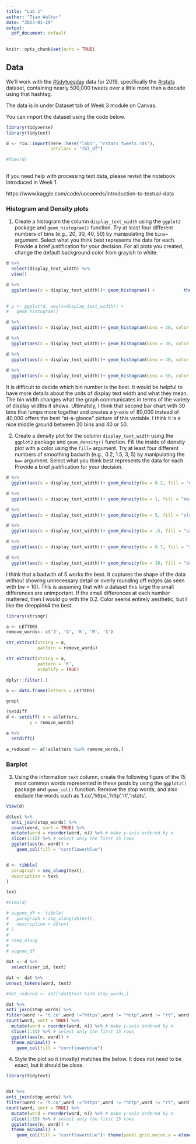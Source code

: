 ```yaml
---
title: "Lab 1"
author: "Tian Walker"
date: "2023-01-29"
output:
  pdf_document: default
---
```


```r
knitr::opts_chunk$set(echo = TRUE)
```

## Data

We'll work with the [#tidytuesday](https://twitter.com/search?q=%23tidytuesday&src=tyah)  data for 2019, specifically the [#rstats](https://twitter.com/search?q=%23rstats&src=typd) dataset, containing nearly 500,000 tweets over a little more than a decade using that hashtag. 

The data is in under Dataset tab of Week 3 module on Canvas.

You can import the dataset using the code below.

```r
library(tidyverse)
library(tidytext)

```


```r
d <- rio::import(here::here("lab1", "rstats_tweets.rds"),
                 setclass = "tbl_df") 

#View(d)
  
```

If you need help with processing text data, please revisit the notebook introduced in Week 1.

https://www.kaggle.com/code/uocoeeds/introduction-to-textual-data

### Histogram and Density plots

1. Create a histogram the column `display_text_width` using the `ggplot2` package and `geom_histogram()` function. Try at least four different numbers of bins (e.g., 20, 30, 40, 50) by manipulating the `bins=` argument. Select what you think best represents the data for each. Provide a brief justification for your decision. For all plots you created, change the default background color from grayish to white.

```r

d %>% 
  select(display_text_width) %>% 
  view()

d %>% 
  ggplot(aes(x = display_text_width))+ geom_histogram() +           theme_bw()
         

# p <- ggplot(d, aes(x=display_text_width)) + 
#   geom_histogram()

```

```r
d %>% 
  ggplot(aes(x = display_text_width))+ geom_histogram(bins = 20, color = "black") + theme_bw()

d %>% 
  ggplot(aes(x = display_text_width))+ geom_histogram(bins = 30, color = "black") + theme_bw()

d %>% 
  ggplot(aes(x = display_text_width))+ geom_histogram(bins = 40, color = "black") + theme_bw()
         
d %>% 
  ggplot(aes(x = display_text_width))+ geom_histogram(bins = 50, color = "black") + theme_bw()
```
It is difficult to decide which bin number is the best. It would be helpful to have more details about the units of display text width and what they mean. The bin width changes what the graph communicates in terms of the variety of display widths it shows. Ultimately, I think that second bar chart with 30 bins that lumps more together and creates a y-axis of 80,000 instead of 40,000 offers the best "at-a-glance" picture of this variable. I think it is a nice middle ground between 20 bins and 40 or 50. 


2. Create a density plot for the column `display_text_width` using the `ggplot2` package and `geom_density()` function. Fill the inside of density plot with a color using the `fill=` argument. Try at least four different numbers of smoothing badwith (e.g., 0.2, 1.5, 3, 5) by manipulating the `bw=` argument. Select what you think best represents the data for each. Provide a brief justification for your decision.


```r
d %>% 
  ggplot(aes(x = display_text_width))+ geom_density(bw = 0.2, fill = "deeppink4") + theme_bw()
```

```r
d %>% 
  ggplot(aes(x = display_text_width))+ geom_density(bw = 1, fill = "maroon2") + theme_bw()

```
```r
d %>% 
  ggplot(aes(x = display_text_width))+ geom_density(bw = 5, fill = "slateblue") + theme_bw()

```

```r
d %>% 
  ggplot(aes(x = display_text_width))+ geom_density(bw = .5, fill = "salmon") + theme_bw()

```

```r
d %>% 
  ggplot(aes(x = display_text_width))+ geom_density(bw = 0.7, fill = "rosybrown2") + theme_bw()

```

```r
d %>% 
  ggplot(aes(x = display_text_width))+ geom_density(bw = 10, fill = "darkcyan") + theme_bw()

```

I think that a badwith of 5 works the best. It captures the shape of the data without showing unnecessary detail or overly rounding off edges (as seen with bw = 10). This is assuming that with a dataset this large the small differences are unimportant. If the small differences at each number mattered, then I would go with the 0.2. Color seems entirely aesthetic, but I like the deeppink4 the best. 


```r
library(stringr)

a <- LETTERS
remove_words<- c('Z', 'G', 'K', 'M', 'S')

str_extract(string = a, 
            pattern = remove_words)

str_extract(string = a, 
            pattern = 'K', 
            simplify = TRUE)
```

```r
dplyr::filter(.)

a <- data.frame(letters = LETTERS)

grepl
```


```r

?setdiff
d <- setdiff( x = a$letters, 
         y = remove_words)

a %>% 
  setdiff()

a_reduced <- a[!a$letters %in% remove_words,]

```

### Barplot

3. Using the information `text` column, create the following figure of the 15 most common words represented in these posts by using the `ggplot2()` package and `geom_col()` function. Remove the stop words, and also exclude the words such as 't.co','https','http','rt','rstats'.

```r


View(d)

d$text %>% 
  anti_join(stop_words) %>% 
  count(word, sort = TRUE) %>% 
  mutate(word = reorder(word, n)) %>% # make y-axis ordered by n
  slice(1:15) %>% # select only the first 15 rows
  ggplot(aes(n, word)) +
    geom_col(fill = "cornflowerblue")


d <- tibble(
  paragraph = seq_along(text),
  description = text
)

text

#view(d)

# eugene_df <- tibble(
#   paragraph = seq_along(d$text),
#   description = d$text
# )
# 
# ?seq_along
# 
# eugene_df

```

```r

dat <- d %>% 
  select(user_id, text)

dat <- dat %>% 
unnest_tokens(word, text)

```

```r
#dat_reduced <- dat[!dat$text %in% stop_words,]

dat %>% 
anti_join(stop_words) %>% 
filter(word != "t.co",word !="https",word != "http",word != "rt", word !="rstats") %>% 
count(word, sort = TRUE) %>% 
  mutate(word = reorder(word, n)) %>% # make y-axis ordered by n
  slice(1:15) %>% # select only the first 15 rows
  ggplot(aes(n, word)) +
  theme_minimal() +
    geom_col(fill = "cornflowerblue")


```


4. Style the plot so it (mostly) matches the below. It does not need to be exact, but it should be close.

```r
library(tidytext)


dat %>% 
anti_join(stop_words) %>% 
filter(word != "t.co",word !="https",word != "http",word != "rt", word !="rstats") %>% 
count(word, sort = TRUE) %>% 
  mutate(word = reorder(word, n)) %>% # make y-axis ordered by n
  slice(1:15) %>% # select only the first 15 rows
  ggplot(aes(n, word)) +
  theme_minimal() +
    geom_col(fill = "cornflowerblue")+ theme(panel.grid.major.x = element_line(color = "grey",size = 0.25, linetype = 1), panel.grid = element_blank()) + labs( x = "Count", y = "Word", Title = "Word frequencies in posts", subtitle = "Top 15 words displayed", caption = "Data from Mike Kearny, distributed from #tidytuesday")

                                          
```


